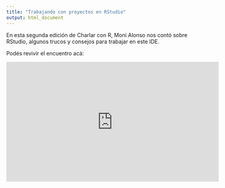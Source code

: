 ```yaml
---
title: "Trabajando con proyectos en RStudio"
output: html_document
---
```


En esta segunda edición de Charlar con R, Moni Alonso nos contó sobre RStudio, algunos trucos y consejos para trabajar en este IDE. 

Podés revivir el encuentro acá:

<iframe width="560" height="315" src="https://www.youtube-nocookie.com/embed/BN1j2TReP2Q" frameborder="0" allow="accelerometer; autoplay; clipboard-write; encrypted-media; gyroscope; picture-in-picture" allowfullscreen></iframe>


